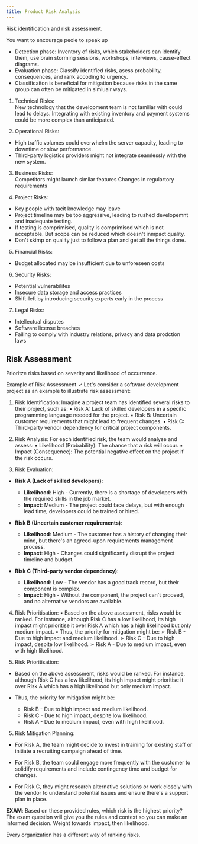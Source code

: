 ```yaml
---
title: Product Risk Analysis
---
```


Risk identification and risk assessment.

You want to encourage peole to speak up

- Detection phase: Inventory of risks, which stakeholders can identify them, use brain storming sessions, workshops, interviews, cause-effect diagrams.
- Evaluation phase: Classify identified risks, asess probability, consequences, and rank accoding to urgency.
- Classificaiton is beneficial for mitigation because risks in the same group can often be mitigated in simiualr ways.

1. Technical Risks:  
New technology that the development team is not familiar with could lead to delays. Integrating
with existing inventory and payment systems could be more complex than anticipated.

2. Operational Risks:  
- High traffic volumes could overwhelm the server capacity, leading to downtime or slow
performance.
-  Third-party logistics providers might not integrate seamlessly with the new system.

3. Business Risks:  
Competitors might launch similar features
Changes in regulartory requirements

4. Project Risks:  
- Key people with tacit knowledge may leave
- Project timeline may be too aggressive, leading to rushed developemnt and inadequate testing.
- If testing is comprimised, quality is comprimised which is not acceptable. But scope can be reduced which doesn't inmpact quality.
- Don't skimp on quality just to follow a plan and get all the things done.

5. Financial Risks:  
- Budget allocated may be insufficient due to unforeseen costs

6. Security Risks:  
- Potential vulnerabilites
- Insecure data storage and access practices
- Shift-left by introducing security experts early in the process

7. Legal Risks:  
- Intellectual disputes
- Software license breaches
- Failing to comply with industry relations, privacy and data prodction laws

## Risk Assessment

Prioritze risks based on severity and likelihood of occurrence.


Example of Risk Assessment
✓ Let's consider a software development project as an example to illustrate risk assessment:
1. Risk Identification: Imagine a project team has identified several risks to their project, such as:
▪ Risk A: Lack of skilled developers in a specific programming language needed for the project.
▪ Risk B: Uncertain customer requirements that might lead to frequent changes.
▪ Risk C: Third-party vendor dependency for critical project components.

2. Risk Analysis: For each identified risk, the team would analyse and assess:
▪ Likelihood (Probability): The chance that a risk will occur.
▪ Impact (Consequence): The potential negative effect on the project if the risk occurs.

3. Risk Evaluation:

- **Risk A (Lack of skilled developers)**:
  - **Likelihood**: High - Currently, there is a shortage of developers with the required skills in the job market.
  - **Impact**: Medium - The project could face delays, but with enough lead time, developers could be trained or hired.

- **Risk B (Uncertain customer requirements)**:
  - **Likelihood**: Medium - The customer has a history of changing their mind, but there's an agreed-upon requirements management process.
  - **Impact**: High - Changes could significantly disrupt the project timeline and budget.

- **Risk C (Third-party vendor dependency)**:
  - **Likelihood**: Low - The vendor has a good track record, but their component is complex.
  - **Impact**: High - Without the component, the project can't proceed, and no alternative vendors are available.

4. Risk Prioritisation:
▪ Based on the above assessment, risks would be ranked. For
instance, although Risk C has a low likelihood, its high impact
might prioritise it over Risk A which has a high likelihood but
only medium impact.
▪ Thus, the priority for mitigation might be:
➢ Risk B - Due to high impact and medium likelihood.
➢ Risk C - Due to high impact, despite low likelihood.
➢ Risk A - Due to medium impact, even with high likelihood.

4. Risk Prioritisation:

- Based on the above assessment, risks would be ranked. For instance, although Risk C has a low likelihood, its high impact might prioritise it over Risk A which has a high likelihood but only medium impact.

- Thus, the priority for mitigation might be:

  - Risk B - Due to high impact and medium likelihood.
  - Risk C - Due to high impact, despite low likelihood.
  - Risk A - Due to medium impact, even with high likelihood.

5. Risk Mitigation Planning:

- For Risk A, the team might decide to invest in training for existing staff or initiate a recruiting campaign ahead of time.

- For Risk B, the team could engage more frequently with the customer to solidify requirements and include contingency time and budget for changes.

- For Risk C, they might research alternative solutions or work closely with the vendor to understand potential issues and ensure there's a support plan in place.

**EXAM**: Based on these provided rules, which risk is the highest priority? The exam question will give you the rules and context so you can make an informed decision. Weight towards impact, then likelihood.

Every organization has a different way of ranking risks.